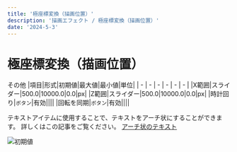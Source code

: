 ---
title: '極座標変換（描画位置）'
description: '描画エフェクト / 極座標変換（描画位置）'
date: '2024-5-3'
---

# 極座標変換（描画位置）

その他
|項目|形式|初期値|最大値|最小値|単位|
| - | - | - | - | - | - |
|X範囲|スライダー|500.0|10000.0|0.0|px|
|Z範囲|スライダー|500.0|10000.0|0.0|px|
|時計回り|`ボタン`|有効||||
|回転を同期|`ボタン`|有効||||

テキストアイテムに使用することで、テキストをアーチ状にすることができます。
詳しくはこの記事をご覧ください。
[アーチ状のテキスト](https://ymm4-info.net/tips/posts/%E3%82%A2%E3%83%BC%E3%83%81%E7%8A%B6%E3%81%AE%E6%96%87%E5%AD%97%E3%82%92%E4%BD%9C%E3%82%8B)

![初期値](/assets/effects/描画/極座標変換（描画位置）/初期値.png)
